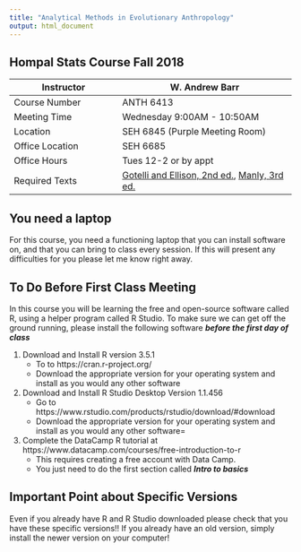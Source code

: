 ```yaml
---
title: "Analytical Methods in Evolutionary Anthropology"
output: html_document
---
```


## Hompal Stats Course Fall 2018

Instructor | W. Andrew Barr
----- | --------
Course Number | ANTH 6413
Meeting Time | Wednesday 9:00AM - 10:50AM
Location | SEH 6845 (Purple Meeting Room) 
Office Location | SEH 6685
Office Hours | Tues 12-2 or by appt
Required Texts | [Gotelli and Ellison, 2nd ed.](http://a.co/5YcKGTt), [Manly, 3rd ed.](http://a.co/2GvdzjU)

## You need a laptop 

For this course, you need a functioning laptop that you can install software on, and that you can bring to class every session.  If this will present any difficulties for you please let me know right away.

## To Do Before First Class Meeting

In this course you will be learning the free and open-source software called R, using a helper program called R Studio. To make sure we can get off the ground running, please install the following software ***before the first day of class***

1.  Download and Install R version 3.5.1
    *  To to https://cran.r-project.org/
    *  Download the appropriate version for your operating system and install as you would any other software
2.  Download and Install R Studio Desktop Version 1.1.456
    *  Go to https://www.rstudio.com/products/rstudio/download/#download
    *  Download the appropriate version for your operating system and install as you would any other software=
3.  Complete the DataCamp R tutorial at https://www.datacamp.com/courses/free-introduction-to-r
    *  This requires creating a free account with Data Camp.  
    *  You just need to do the first section called ***Intro to basics***

## Important Point about Specific Versions ##

Even if you already have R and R Studio downloaded please check that you have these specific versions!! If you already have an old version, simply install the newer version on your computer!



